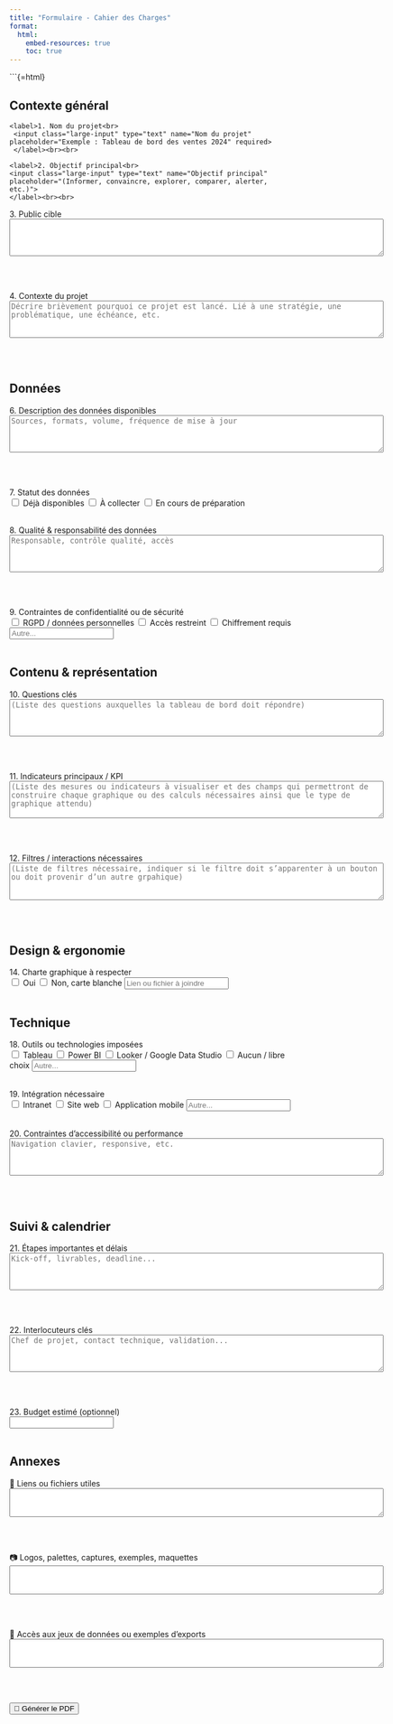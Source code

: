 ```yaml
---
title: "Formulaire - Cahier des Charges"
format:
  html:
    embed-resources: true
    toc: true
---
```


```{=html}
<form id="cahier-form" style="max-width: 800px; margin-bottom: 2rem;">

  <h2>Contexte général</h2>

    <label>1. Nom du projet<br>
     <input class="large-input" type="text" name="Nom du projet" placeholder="Exemple : Tableau de bord des ventes 2024" required>
     </label><br><br>

    <label>2. Objectif principal<br>
    <input class="large-input" type="text" name="Objectif principal" placeholder="(Informer, convaincre, explorer, comparer, alerter, etc.)">
    </label><br><br>

  <label>3. Public cible<br><textarea name="Public cible" rows="4" cols="80"></textarea></label><br><br>

  <label>4. Contexte du projet<br><textarea name="Contexte du projet" rows="4" cols="80" placeholder="Décrire brièvement pourquoi ce projet est lancé. Lié à une stratégie, une problématique, une échéance, etc."></textarea></label><br><br>

  <h2>Données</h2>

  <label>6. Description des données disponibles<br>
  <textarea name="Description des données" rows="4" cols="80" placeholder="Sources, formats, volume, fréquence de mise à jour"></textarea></label><br><br>

  <label>7. Statut des données<br>
    <input type="checkbox" name="Statut des données" value="Déjà disponibles"> Déjà disponibles
    <input type="checkbox" name="Statut des données" value="À collecter"> À collecter
    <input type="checkbox" name="Statut des données" value="En cours de préparation"> En cours de préparation
  </label><br><br>

  <label>8. Qualité & responsabilité des données<br>
  <textarea name="Qualité des données" rows="4" cols="80" placeholder="Responsable, contrôle qualité, accès"></textarea></label><br><br>

  <label>9. Contraintes de confidentialité ou de sécurité<br>
    <input type="checkbox" name="Confidentialité" value="RGPD"> RGPD / données personnelles
    <input type="checkbox" name="Confidentialité" value="Accès restreint"> Accès restreint
    <input type="checkbox" name="Confidentialité" value="Chiffrement"> Chiffrement requis
    <input type="text" name="Autre confidentialité" placeholder="Autre...">
  </label><br><br>

  <h2>Contenu & représentation</h2>

  <label>10. Questions clés<br><textarea name="Questions clés" rows="4" cols="80" placeholder="(Liste des questions auxquelles la tableau de bord doit répondre)"></textarea></label><br><br>

  <label>11. Indicateurs principaux / KPI<br><textarea name="KPI" rows="4" cols="80" placeholder="(Liste des mesures ou indicateurs à visualiser et des champs qui permettront de construire chaque graphique ou des calculs nécessaires ainsi que le type de graphique attendu)"></textarea></label><br><br>

  <label>12. Filtres / interactions nécessaires<br><textarea name="Filtres" rows="4" cols="80" placeholder="(Liste de filtres nécessaire, indiquer si le filtre doit s’apparenter à un bouton ou doit provenir d’un autre grpahique)"></textarea></label><br><br>

  <h2>Design & ergonomie</h2>

  <label>14. Charte graphique à respecter<br>
    <input type="checkbox" name="Charte graphique" value="Oui"> Oui
    <input type="checkbox" name="Charte graphique" value="Non"> Non, carte blanche
    <input type="text" name="Lien ou fichier charte" placeholder="Lien ou fichier à joindre">
  </label><br><br>

  <h2>Technique</h2>

  <label>18. Outils ou technologies imposées<br>
    <input type="checkbox" name="Outils" value="Tableau"> Tableau
    <input type="checkbox" name="Outils" value="Power BI"> Power BI
    <input type="checkbox" name="Outils" value="Looker"> Looker / Google Data Studio
    <input type="checkbox" name="Outils" value="Libre"> Aucun / libre choix
    <input type="text" name="Autre outil" placeholder="Autre...">
  </label><br><br>

  <label>19. Intégration nécessaire<br>
    <input type="checkbox" name="Intégration" value="Intranet"> Intranet
    <input type="checkbox" name="Intégration" value="Site web"> Site web
    <input type="checkbox" name="Intégration" value="Application mobile"> Application mobile
    <input type="text" name="Autre intégration" placeholder="Autre...">
  </label><br><br>

  <label>20. Contraintes d’accessibilité ou performance<br>
  <textarea name="Accessibilité" rows="4" cols="80" placeholder="Navigation clavier, responsive, etc."></textarea></label><br><br>

  <h2>Suivi & calendrier</h2>

  <label>21. Étapes importantes et délais<br>
  <textarea name="Délais" rows="4" cols="80" placeholder="Kick-off, livrables, deadline..."></textarea></label><br><br>

  <label>22. Interlocuteurs clés<br>
  <textarea name="Interlocuteurs" rows="4" cols="80" placeholder="Chef de projet, contact technique, validation..."></textarea></label><br><br>

  <label>23. Budget estimé (optionnel)<br><input type="text" name="Budget estimé"></label><br><br>

  <h2>Annexes</h2>

  <label>📎 Liens ou fichiers utiles<br><textarea name="Annexes_liens" rows="3" cols="80"></textarea></label><br><br>

  <label>📷 Logos, palettes, captures, exemples, maquettes<br><textarea name="Annexes_visuels" rows="3" cols="80"></textarea></label><br><br>

  <label>🔗 Accès aux jeux de données ou exemples d’exports<br><textarea name="Annexes_donnees" rows="3" cols="80"></textarea></label><br><br>

  <button type="button" onclick="genererPDF()">📄 Générer le PDF</button>

</form>

<script src="https://cdnjs.cloudflare.com/ajax/libs/jspdf/2.5.1/jspdf.umd.min.js"></script>
<script>
  async function genererPDF() {
    const { jsPDF } = window.jspdf;
    const doc = new jsPDF();
    const form = document.getElementById("cahier-form");
    const data = new FormData(form);
    let y = 10;

    doc.setFontSize(12);
    for (const [key, value] of data.entries()) {
      const text = `${key} : ${value}`;
      const lines = doc.splitTextToSize(text, 180);
      doc.text(lines, 10, y);
      y += lines.length * 7;
      if (y > 270) {
        doc.addPage();
        y = 10;
      }
    }

    doc.save("cahier_des_charges.pdf");
  }
</script>
